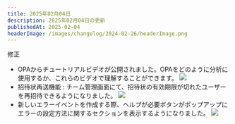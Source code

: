 ```yaml
---
title: 2025年02月04日
description: 2025年02月04日の更新
publishedAt: 2025-02-04
headerImage: /images/changelog/2024-02-26/headerImage.png
---
```

<Badge variant="noLink" className="m-0">
  <span>修正</span>
</Badge>

- OPAからチュートリアルビデオが公開されました。OPAをどのように分析に使用するか、これらのビデオで理解することができます。
![](/images/changelog/2025-02-04/1.png)
- 招待状再送機能 : チーム管理画面にて、招待状の有効期限が切れたユーザーを再招待できるようになりました。
![](/images/changelog/2025-02-04/2.png)
- 新しいエラーイベントを作成する際、ヘルプが必要ボタンがポップアップにエラーの設定方法に関するセクションを表示するようになりました。
![](/images/changelog/2025-02-04/3.png)